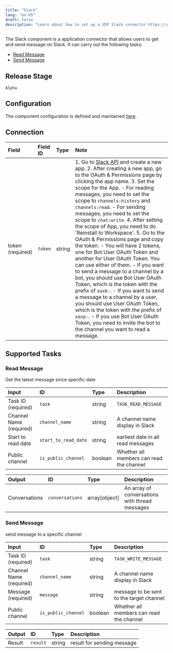 ```yaml
---
title: "Slack"
lang: "en-US"
draft: false
description: "Learn about how to set up a VDP Slack connector https://github.com/instill-ai/instill-core"
---
```


The Slack component is a application connector that allows users to get and send message on Slack.
It can carry out the following tasks:

- [Read Message](#read-message)
- [Send Message](#send-message)

## Release Stage

`Alpha`

## Configuration

The component configuration is defined and maintained [here](https://github.com/instill-ai/component/blob/main/pkg/connector/slack/v0/config/definition.json).

## Connection

| Field | Field ID | Type | Note |
| :--- | :--- | :--- | :--- |
| token (required) | `token` | string | 1. Go to [Slack API](https://api.slack.com/apps) and create a new app. 2. After creating a new app, go to the OAuth & Permissions page by clicking the app name. 3. Set the scope for the App.   - For reading messages, you need to set the scope to `channels:history` and `channels:read`.   - For sending messages, you need to set the scope to `chat:write`. 4. After setting the scope of App, you need to do 'Reinstall to Workspace'. 5. Go to the OAuth & Permissions page and copy the token.   - You will have 2 tokens, one for Bot User OAuth Token and another for User OAuth Token. You can use either of them.     - If you want to send a message to a channel by a bot, you should use Bot User OAuth Token, which is the token with the prefix of `xoxb-`.     - If you want to send a message to a channel by a user, you should use User OAuth Token, which is the token with the prefix of `xoxp-`.     - If you use Bot User OAuth Token, you need to invite the bot to the channel you want to read a message. |

## Supported Tasks

### Read Message

Get the latest message since specific date

| Input | ID | Type | Description |
| :--- | :--- | :--- | :--- |
| Task ID (required) | `task` | string | `TASK_READ_MESSAGE` |
| Channel Name (required) | `channel_name` | string | A channel name display in Slack |
| Start to read date | `start_to_read_date` | string | earliest date in all read messages |
| Public channel | `is_public_channel` | boolean | Whether all members can read the channel |

| Output | ID | Type | Description |
| :--- | :--- | :--- | :--- |
| Conversations | `conversations` | array[object] | An array of conversations with thread messages |

### Send Message

send message to a specific channel

| Input | ID | Type | Description |
| :--- | :--- | :--- | :--- |
| Task ID (required) | `task` | string | `TASK_WRITE_MESSAGE` |
| Channel Name (required) | `channel_name` | string | A channel name display in Slack |
| Message (required) | `message` | string | message to be sent to the target channel |
| Public channel | `is_public_channel` | boolean | Whether all members can read the channel |

| Output | ID | Type | Description |
| :--- | :--- | :--- | :--- |
| Result | `result` | string | result for sending message |
